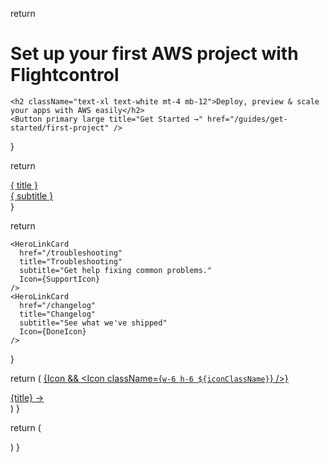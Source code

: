 
  return <div className="bg-gray-800 rounded-primary px-12 py-16 not-prose antialiased">
    <h1 className="text-4xl text-white font-bold">Set up your first AWS project with Flightcontrol</h1>

    <h2 className="text-xl text-white mt-4 mb-12">Deploy, preview & scale your apps with AWS easily</h2>
    <Button primary large title="Get Started →" href="/guides/get-started/first-project" />

  </div>
}

<Hero />

  return <a href={href} className="unstyled-link flex flex-row items-center gap-4 p-4 rounded-primary hover:bg-gray-50 dark:hover:bg-gray-800 cursor-pointer transition not-prose">
      <div className="w-16 h-16 border border-primary-200 dark:border-primary-800 p-3 text-primary-600 rounded-primary">
        <Icon />
      </div>
      <div className="flex flex-col col-span-3 gap-1 flex-grow">
        <div className="text-lg font-medium not-prose text-gray-900 dark:text-gray-200">{ title }</div>
        <div className="text-gray-500 no-underline">{ subtitle }</div>
      </div>
    </a>
}

  return <div className="grid grid-cols-1 sm:grid-cols-2 gap-4 prose max-w-full w-full">
    <HeroLinkCard
      href="/guides/get-started/"
      title="Getting Started"
      subtitle="Learn the basics to get up and running."
      Icon={BookIcon}
    />
    <HeroLinkCard
      href="/http-api"
      title="API Reference"
      subtitle="Check the available methods"
      Icon={PaperIcon}
    />

    <HeroLinkCard
      href="/troubleshooting"
      title="Troubleshooting"
      subtitle="Get help fixing common problems."
      Icon={SupportIcon}
    />
    <HeroLinkCard
      href="/changelog"
      title="Changelog"
      subtitle="See what we've shipped"
      Icon={DoneIcon}
    />

  </div>
}

<HeroLinkCards />

  return (
    <a
      href={href}
      className="unstyled-link flex flex-row gap-4 items-center px-4 py-2 hover:opacity-80 transition"
    >
      {Icon && <Icon className={`w-6 h-6 ${iconClassName}`} />}
      <div className="flex-grow">{title} →</div>
    </a>
  )
}

  return (
    <div className="grid grid-cols-1 sm:grid-cols-2 xl:grid-cols-3">
      <HeroExtraLink
        Icon={DiscordIcon}
        title="Join us on Discord"
        href="https://discord.gg/yY8rSPrD6q"
        iconClassName="text-[#5A64EA]"
      />
      <HeroExtraLink
        Icon={TwitterIcon}
        title="Follow us on Twitter"
        href="https://twitter.com/flightcontrolhq"
        iconClassName="text-[#1DA1F2]"
      />
      <HeroExtraLink title="Flightcontrol Dashboard" href="http://app.flightcontrol.dev/" />
    </div>
  )
}

<HeroExtraLinks />
